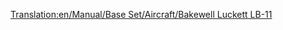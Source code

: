 [[Translation:en/Manual/Base Set/Aircraft/Bakewell Luckett LB-11]]

{{en/Aircraft|Name=Bakewell Luckett LB-11
|Image=[[File:en/McDonnellDouglasMD-11.png|Bakewell Luckett LB-11]]
|Cost=40.515 (81,030)
|Speed=947 kph (592 MPH)
|Annual=5.343 (10,686)
|Designed=1990
|Lifespan=25
|Capacity=230 passengers & 25 bags of mail
|Description=A standard jet plane. Larger airports preferred.
|Real-lifeWikilink=McDonnell Douglas MD-11
|Real-life=McDonnell Douglas MD-11
}}